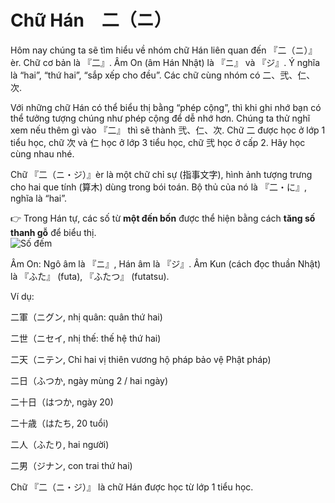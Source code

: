 # Chữ Hán　二（ニ）

Hôm nay chúng ta sẽ tìm hiểu về nhóm chữ Hán liên quan đến 『二（ニ）』èr. Chữ cơ bản là 『二』. Âm On (âm Hán Nhật) là 『ニ』 và 『ジ』. Ý nghĩa là “hai”, “thứ hai”, “sắp xếp cho đều”. Các chữ cùng nhóm có 二、弐、仁、次.

Với những chữ Hán có thể biểu thị bằng “phép cộng”, thì khi ghi nhớ bạn có thể tưởng tượng chúng như phép cộng để dễ nhớ hơn. Chúng ta thử nghĩ xem nếu thêm gì vào 『二』 thì sẽ thành 弐、仁、次.
Chữ 二 được học ở lớp 1 tiểu học, chữ 次 và 仁 học ở lớp 3 tiểu học, chữ 弐 học ở cấp 2. Hãy học cùng nhau nhé.

Chữ 『二（ニ・ジ）』èr là một chữ chỉ sự (指事文字), hình ảnh tượng trưng cho hai que tính (算木) dùng trong bói toán. Bộ thủ của nó là 『二・に』, nghĩa là “hai”.

👉 Trong Hán tự, các số từ **một đến bốn** được thể hiện bằng cách **tăng số thanh gỗ** để biểu thị.  
![Số đếm](http://huusennarare.cocolog-nifty.com/blog/images/2016/08/11/photo_12.jpg)


Âm On: Ngô âm là 『ニ』, Hán âm là 『ジ』.
Âm Kun (cách đọc thuần Nhật) là 『ふた』 (futa), 『ふたつ』 (futatsu).

Ví dụ:

二軍（ニグン, nhị quân: quân thứ hai)

二世（ニセイ, nhị thế: thế hệ thứ hai)

二天（ニテン, Chỉ hai vị thiên vương hộ pháp bảo vệ Phật pháp)

二日（ふつか, ngày mùng 2 / hai ngày)

二十日（はつか, ngày 20)

二十歳（はたち, 20 tuổi)

二人（ふたり, hai người)

二男（ジナン, con trai thứ hai)

Chữ 『二（ニ・ジ）』 là chữ Hán được học từ lớp 1 tiểu học.